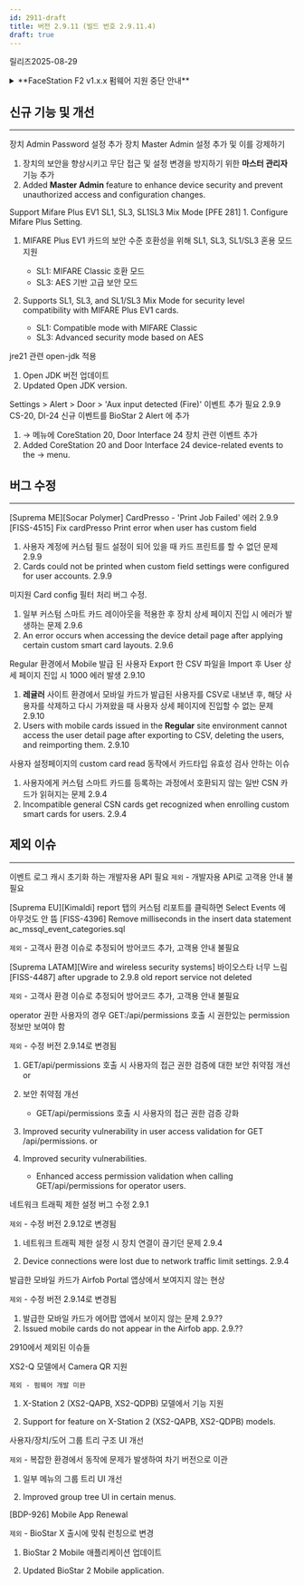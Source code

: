 ```yaml
---
id: 2911-draft
title: 버전 2.9.11 (빌드 번호 2.9.11.4)
draft: true
---
```


릴리즈<Separator/>2025-08-29

<details>
<summary>**FaceStation F2 v1.x.x 펌웨어 지원 중단 안내**</summary>

BioStar 2 v2.9.7부터 사용자의 비주얼 페이스를 장치에 동기화할 때 템플릿만 전송하도록 변경하여 동기화 성능을 최적화했습니다.

따라서 BioStar 2 v2.9.7부터는 장치에서만 템플릿을 추출할 수 있는 FaceStation F2 v1.x.x 펌웨어의 지원이 중단됩니다.

현재 FaceStation F2의 1.x.x 버전 펌웨어를 사용 중인 경우 BioStar 2 v2.9.7을 사용하기 위해서는 FaceStation F2를 최신 펌웨어로 업그레이드하여 사용하세요.

최신 펌웨어는 [슈프리마 다운로드 센터](https://download.supremainc.com)에서 다운로드할 수 있습니다.

</details>

## 신규 기능 및 개선

---

<Jira num='BE-3770' /> 장치 Admin Password 설정 추가
<Jira num='BDP-1281' /> 장치 Master Admin 설정 추가 및 이를 강제하기

1. 장치의 보안을 향상시키고 무단 접근 및 설정 변경을 방지하기 위한 **마스터 관리자** 기능 추가
1. Added **Master Admin** feature to enhance device security and prevent unauthorized access and configuration changes.

<Jira num='BDP-1193' /> Support Mifare Plus EV1 SL1, SL3, SL1SL3 Mix Mode [PFE 281]
<Jira num='SW5-480' /> 1. Configure Mifare Plus Setting.

1. MIFARE Plus EV1 카드의 보안 수준 호환성을 위해 SL1, SL3, SL1/SL3 혼용 모드 지원
    * SL1: MIFARE Classic 호환 모드
    * SL3: AES 기반 고급 보안 모드

1. Supports SL1, SL3, and SL1/SL3 Mix Mode for security level compatibility with MIFARE Plus EV1 cards.
    * SL1: Compatible mode with MIFARE Classic
    * SL3: Advanced security mode based on AES

<Jira num='BVE-3597' /> jre21 관련 open-jdk 적용

1. Open JDK 버전 업데이트
1. Updated Open JDK version.

<Jira num='BE-3840' /> Settings > Alert > Door > 'Aux input detected (Fire)' 이벤트 추가 필요 2.9.9
<Jira num='BDP-1291' /> CS-20, DI-24 신규 이벤트를 BioStar 2 Alert 에 추가

1. <Cmd sid="common.setting" /> → <Cmd sid="common.alert" /> 메뉴에 CoreStation 20, Door Interface 24 장치 관련 이벤트 추가
1. Added CoreStation 20 and Door Interface 24 device-related events to the <Cmd sid="common.setting" /> → <Cmd sid="common.alert" /> menu.


## 버그 수정

---

<BugLists>

<Jira num='FISS-4515' /> [Suprema ME][Socar Polymer] CardPresso - 'Print Job Failed' 에러 2.9.9
<Jira num='SW5-1029' /> [FISS-4515] Fix cardPresso Print error when user has custom field

1. 사용자 계정에 커스텀 필드 설정이 되어 있을 때 카드 프린트를 할 수 없던 문제 <Badge>2.9.9</Badge>
1. Cards could not be printed when custom field settings were configured for user accounts. <Badge>2.9.9</Badge>

<Jira num='SW5-1038' /> 미지원 Card config 필터 처리 버그 수정.

1. 일부 커스텀 스마트 카드 레이아웃을 적용한 후 장치 상세 페이지 진입 시 에러가 발생하는 문제 <Badge>2.9.6</Badge>
1. An error occurs when accessing the device detail page after applying certain custom smart card layouts. <Badge>2.9.6</Badge>

<Jira num='BVE-3591' /> Regular 환경에서 Mobile 발급 된 사용자 Export 한 CSV 파일을 Import 후 User 상세 페이지 진입 시 1000 에러 발생 2.9.10 

1. **레귤러** 사이트 환경에서 모바일 카드가 발급된 사용자를 CSV로 내보낸 후, 해당 사용자를 삭제하고 다시 가져왔을 때 사용자 상세 페이지에 진입할 수 없는 문제 <Badge>2.9.10</Badge>
1. Users with mobile cards issued in the **Regular** site environment cannot access the user detail page after exporting to CSV, deleting the users, and reimporting them. <Badge>2.9.10</Badge>

<Jira num='BF-1528' /> 사용자 설정페이지의 custom card read 동작에서 카드타입 유효성 검사 안하는 이슈

1. 사용자에게 커스텀 스마트 카드를 등록하는 과정에서 호환되지 않는 일반 CSN 카드가 읽혀지는 문제 <Badge>2.9.4</Badge>
1. Incompatible general CSN cards get recognized when enrolling custom smart cards for users. <Badge>2.9.4</Badge>

</BugLists>


## 제외 이슈

---

<Jira num='BF-1492' /> 이벤트 로그 캐시 초기화 하는 개발자용 API 필요
`제외` - 개발자용 API로 고객용 안내 불필요

<Jira num='FISS-4396' /> [Suprema EU][Kimaldi] report 탭의 커스텀 리포트를 클릭하면 Select Events 에 아무것도 안 뜸
<Jira num='SW5-919' /> [FISS-4396] Remove milliseconds in the insert data statement ac_mssql_event_categories.sql

`제외` - 고객사 환경 이슈로 추정되어 방어코드 추가, 고객용 안내 불필요

<Jira num='FISS-4487' /> [Suprema LATAM][Wire and wireless security systems] 바이오스타 너무 느림
<Jira num='SW5-935' /> [FISS-4487] after upgrade to 2.9.8 old report service not deleted

`제외` - 고객사 환경 이슈로 추정되어 방어코드 추가, 고객용 안내 불필요

<Jira num='BJ-1987' /> operator 권한 사용자의 경우 GET:/api/permissions 호출 시 권한있는 permission 정보만 보여야 함  

`제외` - 수정 버전 2.9.14로 변경됨

1. GET/api/permissions 호출 시 사용자의 접근 권한 검증에 대한 보안 취약점 개선
    or
1. 보안 취약점 개선
    * GET/api/permissions 호출 시 사용자의 접근 권한 검증 강화

1. Improved security vulnerability in user access validation for GET /api/permissions.
    or
1. Improved security vulnerabilities.
    * Enhanced access permission validation when calling GET/api/permissions for operator users.

<Jira num='BF-1876' /> 네트워크 트래픽 제한 설정 버그 수정 2.9.1

`제외` - 수정 버전 2.9.12로 변경됨

1. 네트워크 트래픽 제한 설정 시 장치 연결이 끊기던 문제 <Badge>2.9.4</Badge>

1. Device connections were lost due to network traffic limit settings. <Badge>2.9.4</Badge>

<Jira num='BJ-1943' /> 발급한 모바일 카드가 Airfob Portal 앱상에서 보여지지 않는 현상

`제외` - 수정 버전 2.9.14로 변경됨

1. 발급한 모바일 카드가 에어팝 앱에서 보이지 않는 문제 <Badge>2.9.??</Badge>
1. Issued mobile cards do not appear in the Airfob app. <Badge>2.9.??</Badge>


2910에서 제외된 이슈들

<Jira num='BE-3744' /> XS2-Q 모델에서 Camera QR 지원

`제외 - 펌웨어 개발 미완`

1. X-Station 2 (XS2-QAPB, XS2-QDPB) 모델에서 <Cmd sid="device.info.useVisualBarcode" /> 기능 지원

1. Support for <Cmd sid="device.info.useVisualBarcode" /> feature on X-Station 2 (XS2-QAPB, XS2-QDPB) models.

<Jira num='BVE-3199' /> 사용자/장치/도어 그룹 트리 구조 UI 개선

`제외` - 복잡한 환경에서 동작에 문제가 발생하여 차기 버전으로 이관

1. 일부 메뉴의 그룹 트리 UI 개선

1. Improved group tree UI in certain menus.

<Jira num='SW5-162' /> [BDP-926] Mobile App Renewal

`제외` - BioStar X 출시에 맞춰 런칭으로 변경

1. BioStar 2 Mobile 애플리케이션 업데이트

1. Updated BioStar 2 Mobile application.